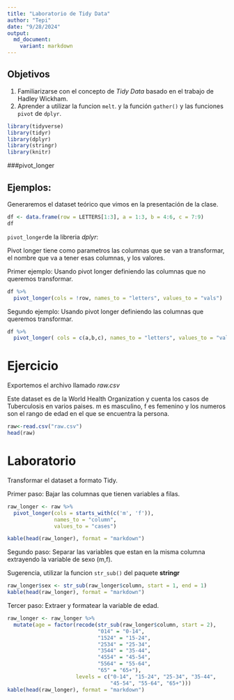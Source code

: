 ---
title: "Laboratorio de Tidy Data"
author: "Tepi"
date: "9/28/2024"
output: 
  md_document:
    variant: markdown
---


## Objetivos 

1. Familiarizarse con el concepto de *Tidy Data* basado en el trabajo de Hadley Wickham. 
2. Aprender a utilizar la funcion ```melt```. y la función ```gather()``` y las funciones ```pivot``` de ```dplyr```.


```{r,echo=TRUE, warning=FALSE,message=FALSE}
library(tidyverse)
library(tidyr)
library(dplyr)
library(stringr)
library(knitr)

```


###pivot_longer 


## Ejemplos: 

Generaremos el dataset teórico que vimos en la presentación de la clase.

```{r, echo=TRUE ,cache=TRUE}

df <- data.frame(row = LETTERS[1:3], a = 1:3, b = 4:6, c = 7:9)
df
```


```pivot_longer```de la libreria *dplyr*:

Pivot longer tiene como parametros las columnas que se van a transformar, el nombre que va a tener esas columnas, y los valores.

Primer ejemplo: Usando pivot longer definiendo las columnas que no queremos transformar.

```{r}
df %>% 
  pivot_longer(cols = !row, names_to = "letters", values_to = "vals")
```

Segundo ejemplo: Usando pivot longer definiendo las columnas que queremos transformar.

```{r}
df %>% 
  pivot_longer( cols = c(a,b,c), names_to = "letters", values_to = "vals")

```


# Ejercicio 

Exportemos el archivo llamado *raw.csv* 

Este dataset es de la World Health Organization y cuenta los casos de Tuberculosis en varios paises. m es masculino, f es femenino y los numeros son el rango de edad en el que se encuentra la persona.




```{r, echo=TRUE,cache=TRUE}
raw<-read.csv("raw.csv")
head(raw)
```

# Laboratorio

Transformar el dataset a formato Tidy.



Primer paso: Bajar las columnas que tienen variables a filas.

```{r, echo=TRUE, eval=TRUE}
raw_longer <- raw %>%
  pivot_longer(cols = starts_with(c('m', 'f')), 
               names_to = "column", 
               values_to = "cases")

kable(head(raw_longer), format = "markdown")

```

Segundo paso: Separar las variables que estan en la misma columna extrayendo la variable de sexo (m,f).

Sugerencia, utilizar la funcion ```str_sub()``` del paquete **stringr**

```{r, echo=TRUE, eval=TRUE}
raw_longer$sex <- str_sub(raw_longer$column, start = 1, end = 1)
kable(head(raw_longer), format = "markdown")

```

Tercer paso: Extraer y formatear la variable de edad.

```{r, echo=TRUE, eval=TRUE}
raw_longer <- raw_longer %>%
  mutate(age = factor(recode(str_sub(raw_longer$column, start = 2), 
                             "014" = "0-14", 
                             "1524" = "15-24", 
                             "2534" = "25-34", 
                             "3544" = "35-44", 
                             "4554" = "45-54", 
                             "5564" = "55-64", 
                             "65" = "65+"),
                      levels = c("0-14", "15-24", "25-34", "35-44", 
                                 "45-54", "55-64", "65+")))
kable(head(raw_longer), format = "markdown")


```




